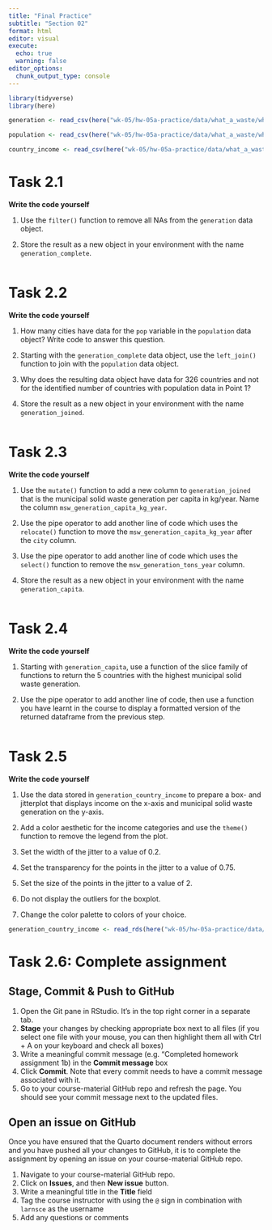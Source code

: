 ```yaml
---
title: "Final Practice"
subtitle: "Section 02"
format: html
editor: visual
execute: 
  echo: true
  warning: false
editor_options: 
  chunk_output_type: console
---
```


```r
library(tidyverse)
library(here)
```

```r
generation <- read_csv(here("wk-05/hw-05a-practice/data/what_a_waste/what-a-waste-city-level-data-generation.csv"))

population <- read_csv(here("wk-05/hw-05a-practice/data/what_a_waste/what-a-waste-city-level-data-population.csv"))

country_income <- read_csv(here("wk-05/hw-05a-practice/data/what_a_waste/what-a-waste-city-level-data-country-income.csv"))
```

# Task 2.1

**Write the code yourself**

1.  Use the `filter()` function to remove all NAs from the `generation` data object.

2.  Store the result as a new object in your environment with the name `generation_complete`.

```r



```

# Task 2.2

**Write the code yourself**

1.  How many cities have data for the `pop` variable in the `population` data object? Write code to answer this question.

2.  Starting with the `generation_complete` data object, use the `left_join()` function to join with the `population` data object.

3.  Why does the resulting data object have data for 326 countries and not for the identified number of countries with population data in Point 1?

4.  Store the result as a new object in your environment with the name `generation_joined`.

```r


```

# Task 2.3

**Write the code yourself**

1.  Use the `mutate()` function to add a new column to `generation_joined` that is the municipal solid waste generation per capita in kg/year. Name the column `msw_generation_capita_kg_year`.

2.  Use the pipe operator to add another line of code which uses the `relocate()` function to move the `msw_generation_capita_kg_year` after the `city` column.

3.  Use the pipe operator to add another line of code which uses the `select()` function to remove the `msw_generation_tons_year` column.

4.  Store the result as a new object in your environment with the name `generation_capita`.

```r

```

# Task 2.4

**Write the code yourself**

1.  Starting with `generation_capita`, use a function of the slice family of functions to return the 5 countries with the highest municipal solid waste generation.

2.  Use the pipe operator to add another line of code, then use a function you have learnt in the course to display a formatted version of the returned dataframe from the previous step.

```r


```

# Task 2.5

**Write the code yourself**

1.  Use the data stored in `generation_country_income` to prepare a box- and jitterplot that displays income on the x-axis and municipal solid waste generation on the y-axis.

2.  Add a color aesthetic for the income categories and use the `theme()` function to remove the legend from the plot.

3.  Set the width of the jitter to a value of 0.2.

4.  Set the transparency for the points in the jitter to a value of 0.75.

5.  Set the size of the points in the jitter to a value of 2.

6.  Do not display the outliers for the boxplot.

7.  Change the color palette to colors of your choice.

```r

generation_country_income <- read_rds(here("wk-05/hw-05a-practice/data/what_a_waste/what-a-waste-city-level-data-country-income.rds"))

```

# Task 2.6: Complete assignment

## Stage, Commit & Push to GitHub

1.  Open the Git pane in RStudio. It's in the top right corner in a separate tab.
2.  **Stage** your changes by checking appropriate box next to all files (if you select one file with your mouse, you can then highlight them all with Ctrl + A on your keyboard and check all boxes)
3.  Write a meaningful commit message (e.g. "Completed homework assignment 1b) in the **Commit message** box
4.  Click **Commit**. Note that every commit needs to have a commit message associated with it.
5.  Go to your course-material GitHub repo and refresh the page. You should see your commit message next to the updated files.

## Open an issue on GitHub

Once you have ensured that the Quarto document renders without errors and you have pushed all your changes to GitHub, it is to complete the assignment by opening an issue on your course-material GitHub repo.

1.  Navigate to your course-material GitHub repo.
2.  Click on **Issues**, and then **New issue** button.
3.  Write a meaningful title in the **Title** field
4.  Tag the course instructor with using the `@` sign in combination with `larnsce` as the username
5.  Add any questions or comments
